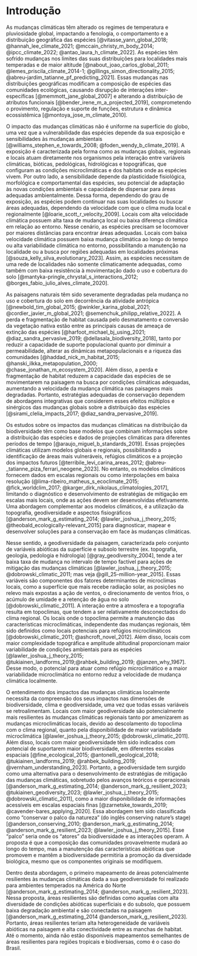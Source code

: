 # Introdução

As mudanças climáticas têm alterado os regimes de temperatura e pluviosidade global, impactando a fenologia, o comportamento e a distribuição geográfica das espécies [@vitasse_yann_global_2018; @hannah_lee_climate_2021; @mccain_christy_m_body_2014; @ipcc_climate_2022; @antao_laura_h_climate_2022]. As espécies têm sofrido mudanças nos limites das suas distribuições para localidades mais temperadas e de maior altitude [@nabout_joao_carlos_global_2011; @lemes_priscila_climate_2014-1; @gillings_simon_directionality_2015; @abreu-jardim_tatianne_pf_predicting_2021]. Essas mudanças nas distribuições geográficas modificam a composição de espécies das comunidades ecológicas, causando disrupção de interações inter-específicas [@memmott_jane_global_2007] e alterando a distribuição de atributos funcionais [@bender_irene_m_a_projected_2019], comprometendo o provimento, regulação e suporte de funções, estrutura e dinâmica ecossistêmica [@montoya_jose_m_climate_2010].

O impacto das mudanças climáticas não é uniforme na superfície do globo, uma vez que a vulnerabilidade das espécies depende da sua exposição e sensibilidades às mudanças ambientais [@williams_stephen_e_towards_2008; @foden_wendy_b_climate_2019]. A exposição é caracterizada pela forma como as mudanças globais, regionais e locais atuam diretamente nos organismos pela interação entre variáveis climáticas, bióticas, pedológicas, hidrológicas e topográficas, que configuram  as condições microclimáticas e dos habitats onde as espécies vivem. Por outro lado, a sensibilidade depende da plasticidade fisiológica, morfológica e comportamental das espécies, seu potencial de adaptação às novas condições ambientais e capacidade de dispersar para áreas adequadas ambientalmente. Dessa forma, dependendo do grau de exposição, as espécies podem continuar nas suas localidades ou buscar áreas adequadas, dependendo da velocidade com que o clima muda local e regionalmente [@loarie_scott_r_velocity_2009]. Locais com alta velocidade climática possuem alta taxa de mudança local ou baixa diferença climática em relação ao entorno. Nesse cenário, as espécies precisam se locomover por maiores distâncias para encontrar áreas adequadas. Locais com baixa velocidade climática possuem baixa mudança climática ao longo do tempo ou alta variabilidade climática no entorno, possibilitando a manutenção na localidade ou a busca por regiões adequadas em localidades próximas [@souza_kelly_silva_evolutionary_2023]. Assim, as espécies necessitam de uma rede de localidades não somente climaticamente adequadas, como também com baixa resistência à movimentação dado o uso e cobertura do solo [@mantyka-pringle_chrystal_s_interactions_2012; @borges_fabio_julio_alves_climate_2020].

As paisagens naturais têm sido severamente degradadas pela mudança no uso e cobertura do solo em decorrência da atividade antrópica [@newbold_tim_global_2015; @winkler_karina_global_2021; @cordier_javier_m_global_2021; @semenchuk_philipp_relative_2022]. A perda e fragmentação de habitat causada pelo desmatamento e conversão da vegetação nativa estão entre as principais causas de ameaça de extinção das espécies [@harfoot_michael_bj_using_2021; @diaz_sandra_pervasive_2019; @dellasala_biodiversity_2018], tanto por reduzir a capacidade de suporte populacional quanto por diminuir a permeabilidade, alterar as dinâmicas metapopulacionais e a riqueza das comunidades [@haddad_nick_m_habitat_2015; @hanski_ilkka_metapopulation_2000; @chase_jonathan_m_ecosystem_2020]. Além disso, a perda e fragmentação de habitat reduzem a capacidade das espécies de se movimentarem na paisagem na busca por condições climáticas adequadas, aumentando a velocidade da mudança climática nas paisagens mais degradadas. Portanto, estratégias adequadas de conservação dependem de abordagens integrativas que considerem esses efeitos múltiplos e sinérgicos das mudanças globais sobre a distribuição das espécies [@sirami_clelia_impacts_2017; @diaz_sandra_pervasive_2019].

Os estudos sobre os impactos das mudanças climáticas na distribuição da biodiversidade têm como base modelos que combinam informações sobre a distribuição das espécies e dados de projeções climáticas para diferentes períodos de tempo [@araujo_miguel_b_standards_2019]. Essas projeções climáticas utilizam modelos globais e regionais, possibilitando a identificação de áreas mais vulneráveis, refúgios climáticos e a projeção dos impactos futuros [@terribile_levi_carina_areas_2012; @abreu-_tatianne_piza_ferrari_neogene_2023]. No entanto, os modelos climáticos fornecem dados em escalas regionais ou como interpolações em baixa resolução (@lima-ribeiro_matheus_s_ecoclimate_2015; @fick_worldclim_2017; @karger_dirk_nikolaus_climatologies_2017], limitando o diagnóstico e desenvolvimento de estratégias de mitigação em escalas mais locais, onde as ações devem ser desenvolvidas efetivamente. Uma abordagem complementar aos modelos climáticos, é a utilização da topografia, geodiversidade e aspectos fisiográficos [@anderson_mark_g_estimating_2014; @lawler_joshua_j_theory_2015; @theobald_ecologically-relevant_2015] para diagnosticar, mapear e desenvolver soluções para a conservação em face às mudanças climáticas.

Nesse sentido, a geodiversidade da paisagem, caracterizada pelo conjunto de variáveis abióticas da superfície e subsolo terrestre (ex. topografia, geologia, pedologia e hidrologia) [@gray_geodiversity_2004], tende a ter baixa taxa de mudança no intervalo de tempo factível para ações de mitigação das mudanças climáticas [@lawler_joshua_j_theory_2015; @dobrowski_climatic_2011; mas veja @gill_25-million-year_2015]. Essas variáveis são componentes dos fatores determinantes de microclimas locais, como a superfície que mais recebe radiação solar, as posições no relevo mais expostas a ação de ventos, o direcionamento de ventos frios, o acúmulo de umidade e a retenção de água no solo [@dobrowski_climatic_2011]. A interação entre a atmosfera e a topografia resulta em topoclimas, que tendem a ser relativamente desconectados do clima regional. Os locais onde o topoclima permite a manutenção das características microclimáticas, independente das mudanças regionais, têm sido definidos como locais potenciais para refúgios microclimáticos [@dobrowski_climatic_2011; @ashcroft_novel_2012]. Além disso, locais com maior complexidade topográfica e amplitude altitudinal proporcionam maior variabilidade de condições ambientais para as espécies [@lawler_joshua_j_theory_2015; @tukiainen_landforms_2019;@rahbek_building_2019; @janzen_why_1967]. Desse modo, o potencial para atuar como refúgio microclimático e a maior variabilidade microclimática no entorno reduz a velocidade de mudança climática localmente.

O entendimento dos impactos das mudanças climáticas localmente necessita da compreensão dos seus impactos nas dimensões de biodiversidade, clima e geodiversidade, uma vez que todas essas variáveis se retroalimentam. Locais com maior geodiversidade são potencialmente mais resilientes às mudanças climáticas regionais tanto por amenizarem as mudanças microclimáticas locais, devido ao descolamento do topoclima com o clima regional, quanto pela disponibilidade de maior variabilidade microclimática [@lawler_joshua_j_theory_2015; @dobrowski_climatic_2011]. Além disso, locais com maior geodiversidade têm sido indicados com potencial de suportarem maior biodiversidade, em diferentes escalas espaciais [@fine_ecological_2015; @antonelli_geological_2018; @tukiainen_landforms_2019; @rahbek_building_2019; @vernham_understanding_2023]. Portanto, a geodiversidade tem surgido como uma alternativa para o desenvolvimento de estratégias de mitigação das mudanças climáticas, sobretudo pelos avanços teóricos e operacionais [@anderson_mark_g_estimating_2014; @anderson_mark_g_resilient_2023; @tukiainen_geodiversity_2023; @lawler_joshua_j_theory_2015; @dobrowski_climatic_2011], como a maior disponibilidade de informações acessíveis em escalas espaciais finas [@zarnetske_towards_2019; @cavender-bares_applying_2020]. Essa abordagem tem sido classificada como “conservar o palco da natureza” (do inglês conserving nature’s stage) [@anderson_conserving_2010; @anderson_mark_g_estimating_2014; @anderson_mark_g_resilient_2023; @lawler_joshua_j_theory_2015]. Esse “palco” seria onde os “atores” da biodiversidade e as interações operam. A proposta é que a composição das comunidades provavelmente mudará ao longo do tempo, mas a manutenção das características abióticas que promovem e mantêm a biodiversidade permitiria a promoção da diversidade biológica, mesmo que os componentes originais se modifiquem.

Dentro desta abordagem, o primeiro mapeamento de áreas potencialmente resilientes às mudanças climáticas dada a sua geodiversidade foi realizado para ambientes temperados na América do Norte [@anderson_mark_g_estimating_2014; @anderson_mark_g_resilient_2023]. Nessa proposta, áreas resilientes são definidas como aquelas com alta diversidade de condições abióticas superficiais e do subsolo, que possuem baixa degradação ambiental e são conectadas na paisagem [@anderson_mark_g_estimating_2014 @anderson_mark_g_resilient_2023]. Portanto, áreas resilientes teriam alta heterogeneidade de variáveis abióticas na paisagem e alta conectividade entre as manchas de habitat. Até o momento, ainda não estão disponíveis mapeamentos semelhantes de áreas resilientes para regiões tropicais e biodiversas, como é o caso do Brasil.


